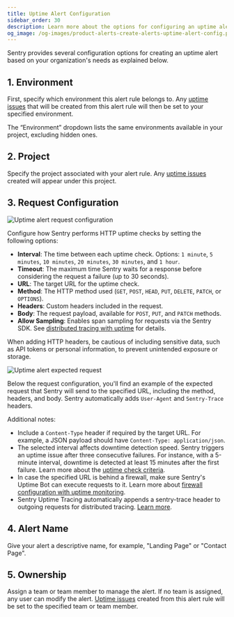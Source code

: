 ```yaml
---
title: Uptime Alert Configuration
sidebar_order: 30
description: Learn more about the options for configuring an uptime alert.
og_image: /og-images/product-alerts-create-alerts-uptime-alert-config.png
---
```


Sentry provides several configuration options for creating an uptime alert based on your organization's needs as explained below.

## 1. Environment

First, specify which <PlatformLink to="/configuration/environments/">environment</PlatformLink> this alert rule belongs to. Any [uptime issues](/product/issues/issue-details/uptime-issues/) that will be created from this alert rule will then be set to your specified environment.

The “Environment” dropdown lists the same environments available in your project, excluding hidden ones.

## 2. Project

Specify the project associated with your alert rule. Any [uptime issues](/product/issues/issue-details/uptime-issues/) created will appear under this project.

## 3. Request Configuration

![Uptime alert request configuration](./img/uptime-alert-request-config.png)

Configure how Sentry performs HTTP uptime checks by setting the following options:

- **Interval**: The time between each uptime check. Options: `1 minute`, `5 minutes`, `10 minutes`, `20 minutes`, `30 minutes`, and `1 hour`.
- **Timeout**: The maximum time Sentry waits for a response before considering the request a failure (up to 30 seconds).
- **URL**: The target URL for the uptime check.
- **Method**: The HTTP method used (`GET`, `POST`, `HEAD`, `PUT`, `DELETE`, `PATCH`, or `OPTIONS`).
- **Headers**: Custom headers included in the request.
- **Body**: The request payload, available for `POST`, `PUT`, and `PATCH` methods.
- **Allow Sampling**: Enables span sampling for requests via the Sentry SDK. See [distributed tracing with uptime](/product/uptime-monitoring/uptime-tracing/) for details.

<Alert level="warning">

When adding HTTP headers, be cautious of including sensitive data, such as API tokens or personal information, to prevent unintended exposure or storage.

</Alert>

![Uptime alert expected request](./img/uptime-alert-expected-check-request.png)

Below the request configuration, you'll find an example of the expected request that Sentry will send to the specified URL, including the method, headers, and body. Sentry automatically adds `User-Agent` and `Sentry-Trace` headers.

Additional notes:

- Include a `Content-Type` header if required by the target URL. For example, a JSON payload should have `Content-Type: application/json`.
- The selected interval affects downtime detection speed. Sentry triggers an uptime issue after three consecutive failures. For instance, with a 5-minute interval, downtime is detected at least 15 minutes after the first failure. Learn more about the [uptime check criteria](/product/uptime-monitoring/#uptime-check-criteria).
- In case the specified URL is behind a firewall, make sure Sentry's Uptime Bot can execute requests to it. Learn more about [firewall configuration with uptime monitoring](/product/uptime-monitoring/troubleshooting/#verify-firewall-configuration).
- Sentry Uptime Tracing automatically appends a sentry-trace header to outgoing requests for distributed tracing. [Learn more](/product/uptime-monitoring/uptime-tracing/).

## 4. Alert Name

Give your alert a descriptive name, for example, "Landing Page" or "Contact Page".

## 5. Ownership

Assign a team or team member to manage the alert. If no team is assigned, any user can modify the alert. [Uptime issues](/product/issues/issue-details/uptime-issues/) created from this alert rule will be set to the specified team or team member.

